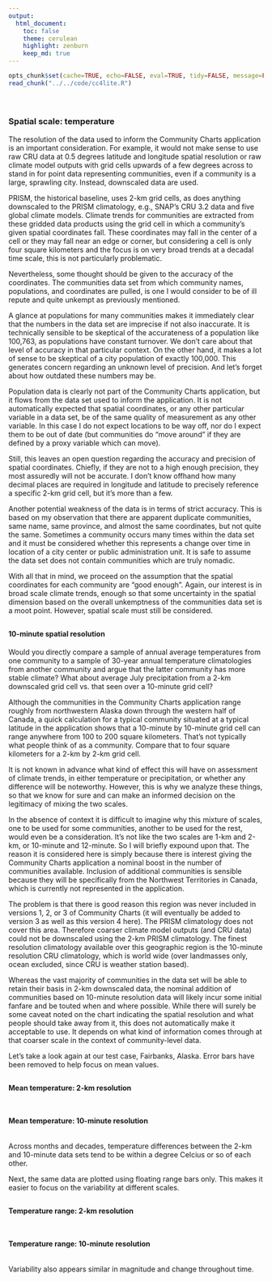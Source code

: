 ```yaml
---
output:
  html_document:
    toc: false
    theme: cerulean
    highlight: zenburn
    keep_md: true
---
```


```r
opts_chunk$set(cache=TRUE, echo=FALSE, eval=TRUE, tidy=FALSE, message=FALSE, warning=FALSE, results="asis", comment=NA)
read_chunk("../../code/cc4lite.R")
```

```r
```

```r
```

##
##
### Spatial scale: temperature

The resolution of the data used to inform the Community Charts application is an important consideration.
For example, it would not make sense to use raw CRU data at 0.5 degrees latitude and longitude spatial resolution or raw climate model outputs with grid cells upwards of a few degrees across to stand in for point data representing communities,
even if a community is a large, sprawling city.
Instead, downscaled data are used.

PRISM, the historical baseline, uses 2-km grid cells, as does anything downscaled to the PRISM climatology, e.g., SNAP's CRU 3.2 data and five global climate models.
Climate trends for communities are extracted from these gridded data products using the grid cell in which a community's given spatial coordinates fall.
These coordinates may fall in the center of a cell or they may fall near an edge or corner,
but considering a cell is only four square kilometers and the focus is on very broad trends at a decadal time scale, this is not particularly problematic.

Nevertheless, some thought should be given to the accuracy of the coordinates.
The communities data set from which community names, populations, and coordinates are pulled, is one I would consider to be of ill repute and quite unkempt as previously mentioned.

A glance at populations for many communities makes it immediately clear that the numbers in the data set are imprecise if not also inaccurate.
It is technically sensible to be skeptical of the accurateness of a population like 100,763, as populations have constant turnover.
We don't care about that level of accuracy in that particular context.
On the other hand, it makes a lot of sense to be skeptical of a city population of exactly 100,000.
This generates concern regarding an unknown level of precision.
And let's forget about how outdated these numbers may be.

Population data is clearly not part of the Community Charts application, but it flows from the data set used to inform the application.
It is not automatically expected that spatial coordinates, or any other particular variable in a data set, be of the same quality of measurement as any other variable.
In this case I do not expect locations to be way off, nor do I expect them to be out of date (but communities do "move around" if they are defined by a proxy variable which can move).

Still, this leaves an open question regarding the accuracy and precision of spatial coordinates.
Chiefly, if they are not to a high enough precision, they most assuredly will not be accurate.
I don't know offhand how many decimal places are required in longitude and latitude to precisely reference a specific 2-km grid cell, but it's more than a few.

Another potential weakness of the data is in terms of strict accuracy.
This is based on my observation that there are apparent duplicate communities, same name, same province, and almost the same coordinates, but not quite the same.
Sometimes a community occurs many times within the data set and it must be considered whether this represents a change over time in location of a city center or public administration unit.
It is safe to assume the data set does not contain communities which are truly nomadic.

With all that in mind, we proceed on the assumption that the spatial coordinates for each community are "good enough".
Again, our interest is in broad scale climate trends, enough so that some uncertainty in the spatial dimension based on the overall unkemptness of the communities data set is a moot point.
However, spatial scale must still be considered.

##
#### 10-minute spatial resolution

Would you directly compare a sample of annual average temperatures from one community to a sample of 30-year annual temperature climatologies from another community and argue that the latter community has more stable climate?
What about average July precipitation from a 2-km downscaled grid cell vs. that seen over a 10-minute grid cell?

Although the communities in the Community Charts application range roughly from northwestern Alaska down through the western half of Canada,
a quick calculation for a typical community situated at a typical latitude in the application shows that a 10-minute by 10-minute grid cell can range anywhere from 100 to 200 square kilometers.
That's not typically what people think of as a community.
Compare that to four square kilometers for a 2-km by 2-km grid cell.

It is not known in advance what kind of effect this will have on assessment of climate trends, in either temperature or precipitation, or whether any difference will be noteworthy.
However, this is why we analyze these things, so that we know for sure and can make an informed decision on the legitimacy of mixing the two scales.

In the absence of context it is difficult to imagine why this mixture of scales, one to be used for some communities, another to be used for the rest, would even be a consideration.
It's not like the two scales are 1-km and 2-km, or 10-minute and 12-minute.
So I will briefly expound upon that.
The reason it is considered here is simply because there is interest giving the Community Charts application a nominal boost in the number of communities available.
Inclusion of additional communities is sensible because they will be specifically from the Northwest Territories in Canada, which is currently not represented in the application.

The problem is that there is good reason this region was never included in versions 1, 2, or 3 of Community Charts (it will eventually be added to version 3 as well as this version 4 here).
The PRISM climatology does not cover this area.
Therefore coarser climate model outputs (and CRU data) could not be downscaled using the 2-km PRISM climatology.
The finest resolution climatology available over this geographic region is the 10-minute resolution CRU climatology, which is world wide (over landmasses only, ocean excluded, since CRU is weather station based).

Whereas the vast majority of communities in the data set will be able to retain their basis in 2-km downscaled data,
the nominal addition of communities based on 10-minute resolution data will likely incur some initial fanfare and be touted when and where possible.
While there will surely be some caveat noted on the chart indicating the spatial resolution and what people should take away from it, this does not automatically make it acceptable to use.
It depends on what kind of information comes through at that coarser scale in the context of community-level data.

Let's take a look again at our test case, Fairbanks, Alaska.
Error bars have been removed to help focus on mean values.

##
#### Mean temperature: 2-km resolution

```r
```

##
#### Mean temperature: 10-minute resolution

```r
```

Across months and decades, temperature differences between the 2-km and 10-minute data sets tend to be within a degree Celcius or so of each other.

Next, the same data are plotted using floating range bars only.
This makes it easier to focus on the variability at different scales.

##
#### Temperature range: 2-km resolution

```r
```

##
#### Temperature range: 10-minute resolution

```r
```

Variability also appears similar in magnitude and change throughout time.

<style>iframe.rChart{ width: 100%; height: 500px;}</style>
